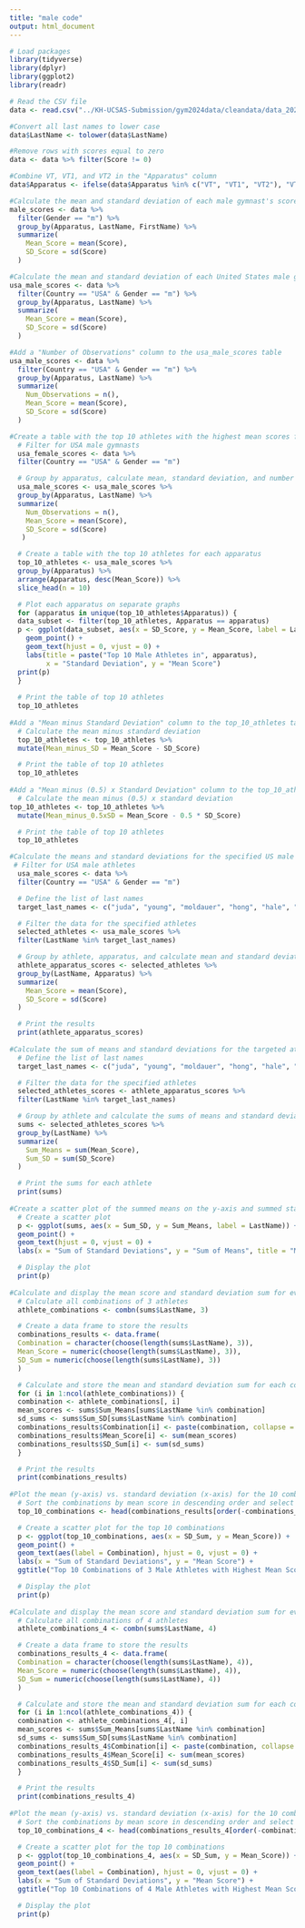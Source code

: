 ```yaml
---
title: "male code"
output: html_document
---
```


```r
# Load packages
library(tidyverse)
library(dplyr)
library(ggplot2)
library(readr)
```
```r
# Read the CSV file
data <- read.csv("../KH-UCSAS-Submission/gym2024data/cleandata/data_2022_2023.csv", header = TRUE)

#Convert all last names to lower case
data$LastName <- tolower(data$LastName)

#Remove rows with scores equal to zero
data <- data %>% filter(Score != 0)

#Combine VT, VT1, and VT2 in the "Apparatus" column
data$Apparatus <- ifelse(data$Apparatus %in% c("VT", "VT1", "VT2"), "VT", data$Apparatus)

#Calculate the mean and standard deviation of each male gymnast's score for each apparatus
male_scores <- data %>%
  filter(Gender == "m") %>%
  group_by(Apparatus, LastName, FirstName) %>%
  summarize(
    Mean_Score = mean(Score),
    SD_Score = sd(Score)
  )

#Calculate the mean and standard deviation of each United States male gymnast's score for each apparatus
usa_male_scores <- data %>%
  filter(Country == "USA" & Gender == "m") %>%
  group_by(Apparatus, LastName) %>%
  summarize(
    Mean_Score = mean(Score),
    SD_Score = sd(Score)
  )

#Add a "Number of Observations" column to the usa_male_scores table
usa_male_scores <- data %>%
  filter(Country == "USA" & Gender == "m") %>%
  group_by(Apparatus, LastName) %>%
  summarize(
    Num_Observations = n(),
    Mean_Score = mean(Score),
    SD_Score = sd(Score)
  )

#Create a table with the top 10 athletes with the highest mean scores for each apparatus and to plot each apparatus on separate graphs
  # Filter for USA male gymnasts
  usa_female_scores <- data %>%
  filter(Country == "USA" & Gender == "m")

  # Group by apparatus, calculate mean, standard deviation, and number of observations
  usa_male_scores <- usa_male_scores %>%
  group_by(Apparatus, LastName) %>%
  summarize(
    Num_Observations = n(),
    Mean_Score = mean(Score),
    SD_Score = sd(Score)
   )

  # Create a table with the top 10 athletes for each apparatus
  top_10_athletes <- usa_male_scores %>%
  group_by(Apparatus) %>%
  arrange(Apparatus, desc(Mean_Score)) %>%
  slice_head(n = 10)

  # Plot each apparatus on separate graphs
  for (apparatus in unique(top_10_athletes$Apparatus)) {
  data_subset <- filter(top_10_athletes, Apparatus == apparatus)
  p <- ggplot(data_subset, aes(x = SD_Score, y = Mean_Score, label = LastName)) +
    geom_point() +
    geom_text(hjust = 0, vjust = 0) +
    labs(title = paste("Top 10 Male Athletes in", apparatus),
         x = "Standard Deviation", y = "Mean Score")
  print(p)
  }
  
  # Print the table of top 10 athletes
  top_10_athletes
  
#Add a "Mean minus Standard Deviation" column to the top_10_athletes table
  # Calculate the mean minus standard deviation
  top_10_athletes <- top_10_athletes %>%
  mutate(Mean_minus_SD = Mean_Score - SD_Score)

  # Print the table of top 10 athletes
  top_10_athletes
  
#Add a "Mean minus (0.5) x Standard Deviation" column to the top_10_athletes table
  # Calculate the mean minus (0.5) x standard deviation
top_10_athletes <- top_10_athletes %>%
  mutate(Mean_minus_0.5xSD = Mean_Score - 0.5 * SD_Score)

  # Print the table of top 10 athletes
  top_10_athletes

#Calculate the means and standard deviations for the specified US male athletes across all apparatuses
 # Filter for USA male athletes
  usa_male_scores <- data %>%
  filter(Country == "USA" & Gender == "m")

  # Define the list of last names
  target_last_names <- c("juda", "young", "moldauer", "hong", "hale", "malone", "whittenburg", "loos", "bock", "walker")

  # Filter the data for the specified athletes
  selected_athletes <- usa_male_scores %>%
  filter(LastName %in% target_last_names)

  # Group by athlete, apparatus, and calculate mean and standard deviation
  athlete_apparatus_scores <- selected_athletes %>%
  group_by(LastName, Apparatus) %>%
  summarize(
    Mean_Score = mean(Score),
    SD_Score = sd(Score)
  )

  # Print the results
  print(athlete_apparatus_scores)
  
#Calculate the sum of means and standard deviations for the targeted athletes from the athlete_apparatus_scores table
  # Define the list of last names
  target_last_names <- c("juda", "young", "moldauer", "hong", "hale", "malone", "whittenburg", "loos", "bock", "walker")

  # Filter the data for the specified athletes
  selected_athletes_scores <- athlete_apparatus_scores %>%
  filter(LastName %in% target_last_names)

  # Group by athlete and calculate the sums of means and standard deviations
  sums <- selected_athletes_scores %>%
  group_by(LastName) %>%
  summarize(
    Sum_Means = sum(Mean_Score),
    Sum_SD = sum(SD_Score)
  )

  # Print the sums for each athlete
  print(sums)
  
#Create a scatter plot of the summed means on the y-axis and summed standard deviations on the x-axis
  # Create a scatter plot
  p <- ggplot(sums, aes(x = Sum_SD, y = Sum_Means, label = LastName)) +
  geom_point() +
  geom_text(hjust = 0, vjust = 0) +
  labs(x = "Sum of Standard Deviations", y = "Sum of Means", title = "Male All-Around Candidates")

  # Display the plot
  print(p)
  
#Calculate and display the mean score and standard deviation sum for every combination of 3 athletes from the sums table
  # Calculate all combinations of 3 athletes
  athlete_combinations <- combn(sums$LastName, 3)

  # Create a data frame to store the results
  combinations_results <- data.frame(
  Combination = character(choose(length(sums$LastName), 3)),
  Mean_Score = numeric(choose(length(sums$LastName), 3)),
  SD_Sum = numeric(choose(length(sums$LastName), 3))
  )

  # Calculate and store the mean and standard deviation sum for each combination
  for (i in 1:ncol(athlete_combinations)) {
  combination <- athlete_combinations[, i]
  mean_scores <- sums$Sum_Means[sums$LastName %in% combination]
  sd_sums <- sums$Sum_SD[sums$LastName %in% combination]
  combinations_results$Combination[i] <- paste(combination, collapse = ", ")
  combinations_results$Mean_Score[i] <- sum(mean_scores)
  combinations_results$SD_Sum[i] <- sum(sd_sums)
  }

  # Print the results
  print(combinations_results)
  
#Plot the mean (y-axis) vs. standard deviation (x-axis) for the 10 combinations with the highest mean score from the combinations_results table
  # Sort the combinations by mean score in descending order and select the top 10
  top_10_combinations <- head(combinations_results[order(-combinations_results$Mean_Score), ], 10)

  # Create a scatter plot for the top 10 combinations
  p <- ggplot(top_10_combinations, aes(x = SD_Sum, y = Mean_Score)) +
  geom_point() +
  geom_text(aes(label = Combination), hjust = 0, vjust = 0) +
  labs(x = "Sum of Standard Deviations", y = "Mean Score") +
  ggtitle("Top 10 Combinations of 3 Male Athletes with Highest Mean Score")

  # Display the plot
  print(p)
  
#Calculate and display the mean score and standard deviation sum for every combination of 4 athletes from the sums table
  # Calculate all combinations of 4 athletes
  athlete_combinations_4 <- combn(sums$LastName, 4)

  # Create a data frame to store the results
  combinations_results_4 <- data.frame(
  Combination = character(choose(length(sums$LastName), 4)),
  Mean_Score = numeric(choose(length(sums$LastName), 4)),
  SD_Sum = numeric(choose(length(sums$LastName), 4))
  )

  # Calculate and store the mean and standard deviation sum for each combination
  for (i in 1:ncol(athlete_combinations_4)) {
  combination <- athlete_combinations_4[, i]
  mean_scores <- sums$Sum_Means[sums$LastName %in% combination]
  sd_sums <- sums$Sum_SD[sums$LastName %in% combination]
  combinations_results_4$Combination[i] <- paste(combination, collapse = ", ")
  combinations_results_4$Mean_Score[i] <- sum(mean_scores)
  combinations_results_4$SD_Sum[i] <- sum(sd_sums)
  }

  # Print the results
  print(combinations_results_4)
  
#Plot the mean (y-axis) vs. standard deviation (x-axis) for the 10 combinations with the highest mean score from the combinations_results_4 table
  # Sort the combinations by mean score in descending order and select the top 10
  top_10_combinations_4 <- head(combinations_results_4[order(-combinations_results_4$Mean_Score), ], 10)

  # Create a scatter plot for the top 10 combinations
  p <- ggplot(top_10_combinations_4, aes(x = SD_Sum, y = Mean_Score)) +
  geom_point() +
  geom_text(aes(label = Combination), hjust = 0, vjust = 0) +
  labs(x = "Sum of Standard Deviations", y = "Mean Score") +
  ggtitle("Top 10 Combinations of 4 Male Athletes with Highest Mean Score")

  # Display the plot
  print(p)
```